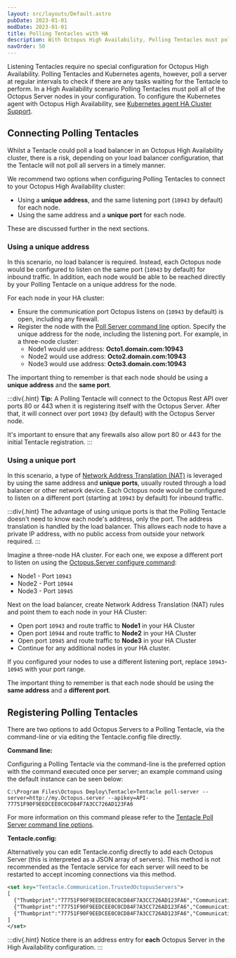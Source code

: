 ```yaml
---
layout: src/layouts/Default.astro
pubDate: 2023-01-01
modDate: 2023-01-01
title: Polling Tentacles with HA
description: With Octopus High Availability, Polling Tentacles must poll all of the Octopus Server nodes in your configuration.
navOrder: 50
---
```


Listening Tentacles require no special configuration for Octopus High Availability. Polling Tentacles and Kubernetes agents, however, poll a server at regular intervals to check if there are any tasks waiting for the Tentacle to perform. In a High Availability scenario Polling Tentacles must poll all of the Octopus Server nodes in your configuration. To configure the Kubernetes agent with Octopus High Availability, see [Kubernetes agent HA Cluster Support](/docs/infrastructure/deployment-targets/kubernetes/kubernetes-agent/ha-cluster-support).

## Connecting Polling Tentacles

Whilst a Tentacle could poll a load balancer in an Octopus High Availability cluster, there is a risk, depending on your load balancer configuration, that the Tentacle will not poll all servers in a timely manner.

We recommend two options when configuring Polling Tentacles to connect to your Octopus High Availability cluster:

- Using a **unique address**, and the same listening port (`10943` by default) for each node.
- Using the same address and a **unique port** for each node.

These are discussed further in the next sections.

### Using a unique address

In this scenario, no load balancer is required. Instead, each Octopus node would be configured to listen on the same port (`10943` by default) for inbound traffic. In addition, each node would be able to be reached directly by your Polling Tentacle on a unique address for the node.

For each node in your HA cluster:

- Ensure the communication port Octopus listens on (`10943` by default) is open, including any firewall.
- Register the node with the [Poll Server command line](/docs/octopus-rest-api/tentacle.exe-command-line/poll-server) option. Specify the unique address for the node, including the listening port. For example, in a three-node cluster:
    - Node1 would use address: **Octo1.domain.com:10943** 
    - Node2 would use address: **Octo2.domain.com:10943** 
    - Node3 would use address: **Octo3.domain.com:10943** 

The important thing to remember is that each node should be using a **unique address** and the **same port**. 

:::div{.hint}
**Tip:**
A Polling Tentacle will connect to the Octopus Rest API over ports 80 or 443 when it is registering itself with the Octopus Server. After that, it will connect over port `10943` (by default) with the Octopus Server node.

It's important to ensure that any firewalls also allow port 80 or 443 for the initial Tentacle registration.
:::

### Using a unique port

In this scenario, a type of [Network Address Translation (NAT)](https://en.wikipedia.org/wiki/Network_address_translation) is leveraged by using the same address and **unique ports**, usually routed through a load balancer or other network device. Each Octopus node would be configured to listen on a different port (starting at `10943` by default) for inbound traffic. 

:::div{.hint}
The advantage of using unique ports is that the Polling Tentacle doesn't need to know each node's address, only the port. The address translation is handled by the load balancer. This allows each node to have a private IP address, with no public access from outside your network required.
:::

Imagine a three-node HA cluster. For each one, we expose a different port to listen on using the [Octopus.Server configure command](/docs/octopus-rest-api/octopus.server.exe-command-line/configure):

- Node1 - Port `10943`
- Node2 - Port `10944`
- Node3 - Port `10945`

Next on the load balancer, create Network Address Translation (NAT) rules and point them to each node in your HA Cluster:
- Open port `10943` and route traffic to **Node1** in your HA Cluster
- Open port `10944` and route traffic to **Node2** in your HA Cluster
- Open port `10945` and route traffic to **Node3** in your HA Cluster
- Continue for any additional nodes in your HA cluster.

If you configured your nodes to use a different listening port, replace `10943`-`10945` with your port range. 

The important thing to remember is that each node should be using the **same address** and a **different port**. 

## Registering Polling Tentacles

There are two options to add Octopus Servers to a Polling Tentacle, via the command-line or via editing the Tentacle.config file directly.

**Command line:**

Configuring a Polling Tentacle via the command-line is the preferred option with the command executed once per server; an example command using the default instance can be seen below:

```
C:\Program Files\Octopus Deploy\Tentacle>Tentacle poll-server --server=http://my.Octopus.server --apikey=API-77751F90F9EEDCEE0C0CD84F7A3CC726AD123FA6
```

For more information on this command please refer to the [Tentacle Poll Server command line options](/docs/octopus-rest-api/tentacle.exe-command-line/poll-server).

**Tentacle.config:**

Alternatively you can edit Tentacle.config directly to add each Octopus Server (this is interpreted as a JSON array of servers). This method is not recommended as the Tentacle service for each server will need to be restarted to accept incoming connections via this method.

```xml
<set key="Tentacle.Communication.TrustedOctopusServers">
[
  {"Thumbprint":"77751F90F9EEDCEE0C0CD84F7A3CC726AD123FA6","CommunicationStyle":2,"Address":"https://10.0.255.160:10943","Squid":null,"SubscriptionId":"poll://g3662re9njtelsyfhm7t/"},
  {"Thumbprint":"77751F90F9EEDCEE0C0CD84F7A3CC726AD123FA6","CommunicationStyle":2,"Address":"https://10.0.255.161:10943","Squid":null,"SubscriptionId":"poll://g3662re9njtelsyfhm7t/"},
  {"Thumbprint":"77751F90F9EEDCEE0C0CD84F7A3CC726AD123FA6","CommunicationStyle":2,"Address":"https://10.0.255.162:10943","Squid":null,"SubscriptionId":"poll://g3662re9njtelsyfhm7t/"}
]
</set>
```

:::div{.hint}
Notice there is an address entry for **each** Octopus Server in the High Availability configuration.
:::